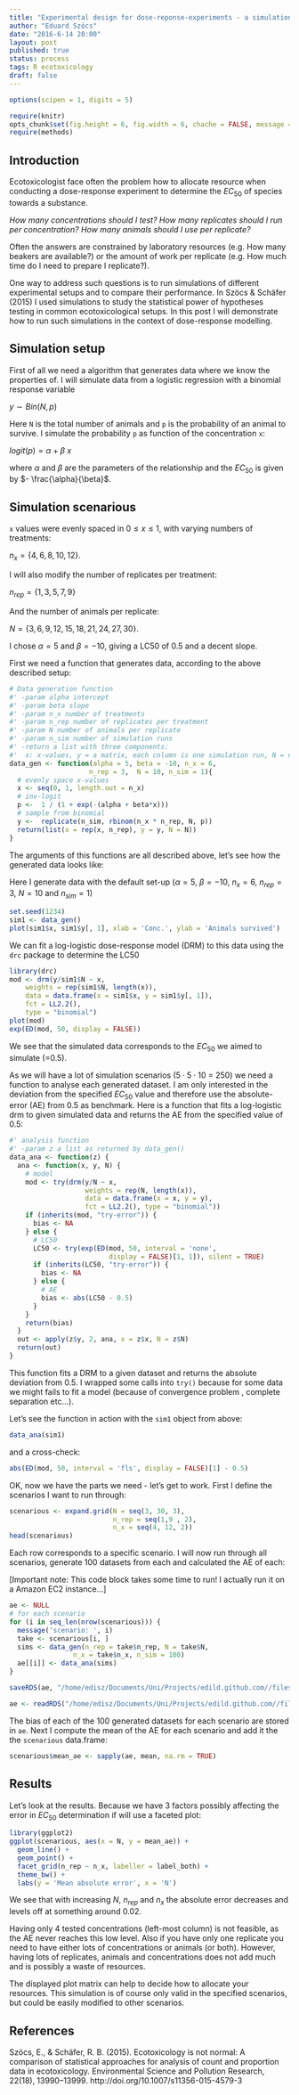 ```yaml
---
title: "Experimental design for dose-reponse-experiments - a simulation"
author: "Eduard Szöcs"
date: "2016-6-14 20:00"
layout: post
published: true
status: process
tags: R ecotoxicology
draft: false
---
```


```r
options(scipen = 1, digits = 5)
```
```r
require(knitr)
opts_chunk$set(fig.height = 6, fig.width = 6, chache = FALSE, message = FALSE, echo = TRUE, cache = TRUE)
require(methods)
```


## Introduction

Ecotoxicologist face often the problem how to allocate resource when conducting a dose-response experiment to determine the $EC_{50}$ of species towards a substance.

*How many concentrations should I test?* *How many replicates should I run per concentration?*
*How many animals should I use per replicate?*

Often the answers are constrained by laboratory resources (e.g. How many beakers are available?) or the amount of work per replicate (e.g. How much time do I need to prepare I replicate?).

One way to address such questions is to run simulations of different experimental setups and to compare their performance.
In Szöcs & Schäfer (2015) I used simulations to study the statistical power of hypotheses testing in common ecotoxicological setups.
In this post I will demonstrate how to run such simulations in the context of dose-response modelling.


## Simulation setup

First of all we need a algorithm that generates data where we know the properties of.
I will simulate data from a logistic regression with a binomial response variable

$y \sim Bin(N, p)$

Here `N` is the total number of animals and `p` is the probability of an animal to survive.
I simulate the probability `p` as function of the concentration `x`:

$logit(p) = \alpha + \beta~x$

where $\alpha$ and $\beta$ are the parameters of the relationship and the $EC_{50}$ is given by $- \frac{\alpha}{\beta}$.



## Simulation scenarious

`x` values were evenly spaced in $0 \le x \le 1$, with varying numbers of treatments: 

$n_{x} = \{4,6,8,10,12\}$.

I will also modify the number of replicates per treatment:

$n_{rep} = \{1, 3, 5, 7, 9\}$

And the number of animals per replicate:

$N = \{3, 6, 9, 12, 15, 18, 21, 24, 27, 30\}$.

I chose $\alpha = 5$ and $\beta = -10$, giving a LC50 of 0.5 and a decent slope.

First we need a function that generates data, according to the above described setup:

```r
# Data generation function
#' -param alpha intercept
#' -param beta slope  
#' -param n_x number of treatments
#' -param n_rep number of replicates per treatment
#' -param N number of animals per replicate
#' -param n_sim number of simulation runs
#' -return a list with three components:
#'  x: x-values, y = a matrix, each column is one simulation run, N = number of animals
data_gen <- function(alpha = 5, beta = -10, n_x = 6, 
                    n_rep = 3,  N = 10, n_sim = 1){
  # evenly space x-values
  x <- seq(0, 1, length.out = n_x) 
  # inv-logit
  p <-  1 / (1 + exp(-(alpha + beta*x)))  
  # sample from binomial
  y <-  replicate(n_sim, rbinom(n_x * n_rep, N, p)) 
  return(list(x = rep(x, n_rep), y = y, N = N))
}
```

The arguments of this functions are all described above, let's see how the generated data looks like:

Here I generate data with the default set-up ($\alpha = 5$, $\beta = -10$, $n_x = 6$, $n_{rep} = 3$, $N = 10$ and $n_{sim}=1$)

```r
set.seed(1234)
sim1 <- data_gen()
plot(sim1$x, sim1$y[, 1], xlab = 'Conc.', ylab = 'Animals survived')
```

We can fit a log-logistic dose-response model (DRM) to this data using the `drc` package to determine the LC50

```r
library(drc)
mod <- drm(y/sim1$N ~ x, 
    weights = rep(sim1$N, length(x)),
    data = data.frame(x = sim1$x, y = sim1$y[, 1]), 
    fct = LL2.2(), 
    type = "binomial")
plot(mod)
exp(ED(mod, 50, display = FALSE))
```

We see that the simulated data corresponds to the $EC_{50}$ we aimed to simulate (=0.5).

As we will have a lot of simulation scenarios ($5 \cdot 5 \cdot 10~=~250$) we need a function to analyse each generated dataset. 
I am only interested in the deviation from the specified $EC_{50}$ value and therefore use the absolute-error (AE) from 0.5 as benchmark.
Here is a function that fits a log-logistic drm to given simulated data and returns the AE from the specified value of 0.5:

```r
#' analysis function
#' -param z a list as returned by data_gen()
data_ana <- function(z) {
  ana <- function(x, y, N) {
    # model
    mod <- try(drm(y/N ~ x, 
                   weights = rep(N, length(x)),
                   data = data.frame(x = x, y = y), 
                   fct = LL2.2(), type = "binomial"))
    if (inherits(mod, "try-error")) {
      bias <- NA
    } else {
      # LC50
      LC50 <- try(exp(ED(mod, 50, interval = 'none', 
                         display = FALSE)[1, 1]), silent = TRUE)
      if (inherits(LC50, "try-error")) {
        bias <- NA
      } else {
        # AE
        bias <- abs(LC50 - 0.5)
      }
    }
    return(bias)
  }
  out <- apply(z$y, 2, ana, x = z$x, N = z$N)
  return(out)
}
```

This function fits a DRM to a given dataset and returns the absolute deviation from 0.5.
I wrapped some calls into `try()` because for some data we might fails to fit a model (because of convergence problem , complete separation etc...).

Let's see the function in action with the `sim1` object from above:

```r
data_ana(sim1)
```

and a cross-check:
```r
abs(ED(mod, 50, interval = 'fls', display = FALSE)[1] - 0.5)
```



OK, now we have the parts we need - let's get to work.
First I define the scenarios I want to run through:

```r
scenarious <- expand.grid(N = seq(3, 30, 3),
                          n_rep = seq(1,9 , 2),
                          n_x = seq(4, 12, 2))
head(scenarious)
```

Each row corresponds to a specific scenario.
I will now run through all scenarios, generate 100 datasets from each and calculated the AE of each:

[Important note: This code block takes some time to run! I actually run it on a Amazon EC2 instance...]
```r
ae <- NULL
# for each scenario
for (i in seq_len(nrow(scenarious))) {
  message('scenario: ', i)
  take <- scenarious[i, ]
  sims <- data_gen(n_rep = take$n_rep, N = take$N, 
                n_x = take$n_x, n_sim = 100)
  ae[[i]] <- data_ana(sims)
}
```

```r
saveRDS(ae, "/home/edisz/Documents/Uni/Projects/edild.github.com//files/ae.rds")
```

```r
ae <- readRDS("/home/edisz/Documents/Uni/Projects/edild.github.com//files/ae.rds")
```


The bias of each of the 100 generated datasets for each scenario are stored in `ae`.
Next I compute the mean of the AE for each scenario and add it the the `scenarious` data.frame:

```r
scenarious$mean_ae <- sapply(ae, mean, na.rm = TRUE)
```

## Results
Let's look at the results. Because we have 3 factors possibly affecting the error in $EC_{50}$ determination if will use a faceted plot:

```r
library(ggplot2)
ggplot(scenarious, aes(x = N, y = mean_ae)) +
  geom_line() +
  geom_point() +
  facet_grid(n_rep ~ n_x, labeller = label_both) +
  theme_bw() +
  labs(y = 'Mean absolute error', x = 'N')
```

We see that with increasing $N$, $n_{rep}$ and $n_x$ the absolute error decreases and levels off at something around 0.02.

Having only 4 tested concentrations (left-most column) is not feasible, as the AE never reaches this low level.
Also if you have only one replicate you need to have either lots of concentrations or animals (or both).
However, having lots of replicates, animals and concentrations does not add much and is possibly a waste of resources.

The displayed plot matrix can help to decide how to allocate your resources.
This simulation is of course only valid in the specified scenarios, but could be easily modified to other scenarios.


## References

Szöcs, E., & Schäfer, R. B. (2015). Ecotoxicology is not normal: A comparison of statistical approaches for analysis of count and proportion data in ecotoxicology. Environmental Science and Pollution Research, 22(18), 13990–13999. http://doi.org/10.1007/s11356-015-4579-3

